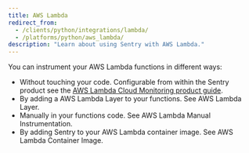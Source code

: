 ```yaml
---
title: AWS Lambda
redirect_from:
  - /clients/python/integrations/lambda/
  - /platforms/python/aws_lambda/
description: "Learn about using Sentry with AWS Lambda."
---
```


You can instrument your AWS Lambda functions in different ways:

* Without touching your code. Configurable from within the Sentry product see the [AWS Lambda Cloud Monitoring product guide](/product/integrations/cloud-monitoring/aws-lambda/).
* By adding a AWS Lambda Layer to your functions. See <PlatformLink to="/integrations/aws-lambda/manual-layer/">AWS Lambda Layer</PlatformLink>.
* Manually in your functions code. See <PlatformLink to="/integrations/aws-lambda/manual-instrumentation/">AWS Lambda Manual Instrumentation</PlatformLink>.
* By adding Sentry to your AWS Lambda container image. See <PlatformLink to="/integrations/aws-lambda/container-image/">AWS Lambda Container Image</PlatformLink>.
